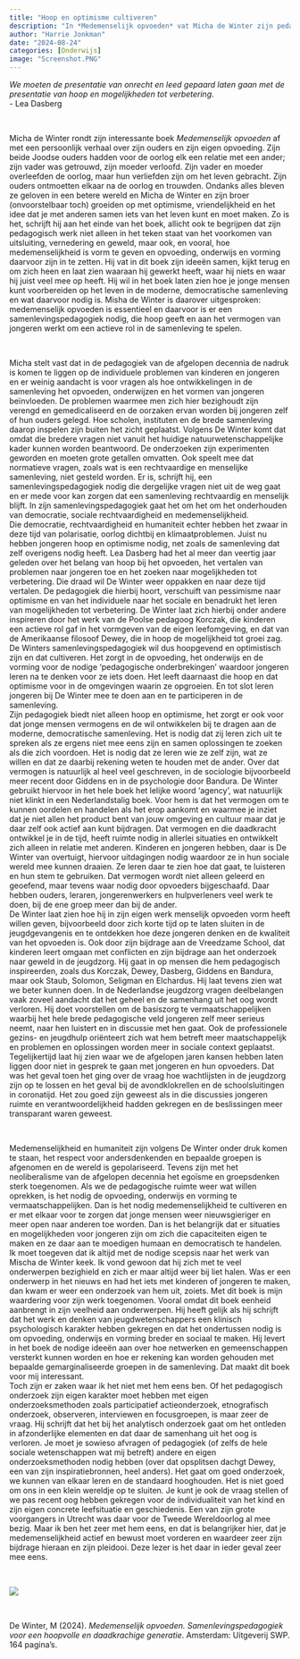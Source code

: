 ```yaml
---
title: "Hoop en optimisme cultiveren"
description: "In *Medemenselijk opvoeden* vat Micha de Winter zijn pedagogische ideeën samen, kijkt hij om zich heen wat er op het gebied van opvoeding, onderwijs en vorming gebeurt, laat hij zien waaraan hijzelf gewerkt heeft, waar hij niets en waar hij juist wel veel mee op heeft. In dat nieuwe boek laat hij zien hoe je jonge mensen kunt voorbereiden op het leven in de moderne, democratische samenleving en wat daarvoor nodig is. Micha de Winter is daarover uitgesproken: medemenselijk opvoeding is essentieel voor een moderne democratische samenleving en daarvoor is er een samenlevingspedagogiek nodig, die hoop geeft en aan het vermogen van jongeren werkt om een actieve rol in de samenleving te spelen."
author: "Harrie Jonkman"
date: "2024-08-24"
categories: [Onderwijs]
image: "Screenshot.PNG"
---
```


*We moeten de presentatie van onrecht en leed gepaard laten gaan met de presentatie van hoop en mogelijkheden tot verbetering*.          
- Lea Dasberg

<br> 

Micha de Winter rondt zijn interessante boek *Medemenselijk opvoeden* af met een persoonlijk verhaal over zijn ouders en zijn eigen opvoeding. Zijn beide Joodse ouders hadden voor de oorlog elk een relatie met een ander; zijn vader was getrouwd, zijn moeder verloofd. Zijn vader en moeder overleefden de oorlog, maar hun verliefden zijn om het leven gebracht. Zijn ouders ontmoetten elkaar na de oorlog en trouwden. Ondanks alles bleven ze geloven in een betere wereld en Micha de Winter en zijn broer (onvoorstelbaar toch) groeiden op met optimisme, vriendelijkheid en het idee dat je met anderen samen iets van het leven kunt en moet maken. Zo is het, schrijft hij aan het einde van het boek, allicht ook te begrijpen dat zijn pedagogisch werk niet alleen in het teken staat van het voorkomen van uitsluiting, vernedering en geweld, maar ook, en vooral, hoe medemenselijkheid is vorm te geven en opvoeding, onderwijs en vorming daarvoor zijn in te zetten. Hij vat in dit boek zijn ideeën samen, kijkt terug en om zich heen en laat zien waaraan hij gewerkt heeft, waar hij niets en waar hij juist veel mee op heeft. Hij wil in het boek laten zien hoe je jonge mensen kunt voorbereiden op het leven in de moderne, democratische samenleving en wat daarvoor nodig is. Misha de Winter is daarover uitgesproken: medemenselijk opvoeden is essentieel en daarvoor is er een samenlevingspedagogiek nodig, die hoop geeft en aan het vermogen van jongeren werkt om een actieve rol in de samenleving te spelen.   

<br>

Micha  stelt vast dat in de pedagogiek van de afgelopen decennia de nadruk is komen te liggen op de individuele problemen van kinderen en jongeren en er weinig aandacht is voor vragen als hoe ontwikkelingen in de samenleving het opvoeden, onderwijzen en het vormen van jongeren beïnvloeden. De problemen waarmee men zich hier bezighoudt zijn verengd en gemedicaliseerd en de oorzaken ervan worden bij jongeren zelf of hun ouders gelegd. Hoe scholen, instituten en de brede samenleving daarop inspelen zijn buiten het zicht geplaatst. Volgens De Winter komt dat omdat die bredere vragen niet vanuit het huidige natuurwetenschappelijke kader kunnen worden beantwoord. De onderzoeken zijn experimenten geworden en moeten grote getallen omvatten. Ook speelt mee dat normatieve vragen, zoals wat is een rechtvaardige en menselijke samenleving, niet gesteld worden. Er is, schrijft hij, een samenlevingspedagogiek nodig die dergelijke vragen niet uit de weg gaat en er mede voor kan zorgen dat een samenleving rechtvaardig en menselijk blijft. In zíjn samenlevingspedagogiek gaat het om het om het onderhouden van democratie, sociale rechtvaardigheid en medemenselijkheid.    
Die democratie, rechtvaardigheid en humaniteit echter hebben het zwaar in deze tijd van polarisatie, oorlog dichtbij en klimaatproblemen. Juist nu hebben jongeren hoop en optimisme nodig, net zoals de samenleving dat zelf overigens nodig heeft. Lea Dasberg had het al meer dan veertig jaar geleden over het belang van hoop bij het opvoeden, het vertalen van problemen naar jongeren toe en het zoeken naar mogelijkheden tot verbetering. Die draad wil De Winter weer oppakken en naar deze tijd vertalen. De pedagogiek die hierbij hoort, verschuift van pessimisme naar optimisme en van het individuele naar het sociale en benadrukt het leren van mogelijkheden tot verbetering. De Winter laat zich hierbij onder andere inspireren door het werk van de Poolse pedagoog Korczak, die kinderen een actieve rol gaf in het vormgeven van de eigen leefomgeving, en dat van de Amerikaanse filosoof Dewey, die in hoop de mogelijkheid tot groei zag. De Winters samenlevingspedagogiek wil dus hoopgevend en optimistisch zijn en dat cultiveren. Het zorgt in de opvoeding, het onderwijs en de vorming voor de nodige ‘pedagogische onderbrekingen’ waardoor jongeren leren na te denken voor ze iets doen. Het leeft daarnaast die hoop en dat optimisme voor in de omgevingen waarin ze opgroeien. En tot slot leren jongeren bij De Winter mee te doen aan en te participeren in de samenleving.    
Zijn pedagogiek biedt niet alleen hoop en optimisme, het zorgt er ook voor dat jonge mensen vermogens en de wil ontwikkelen bij te dragen aan de moderne, democratische samenleving. Het is nodig dat zij leren zich uit te spreken als ze ergens niet mee eens zijn en samen oplossingen te zoeken als die zich voordoen. Het is nodig dat ze leren wie ze zelf zijn, wat ze willen en dat ze daarbij rekening weten te houden met de ander. Over dat vermogen is natuurlijk al heel veel geschreven, in de sociologie bijvoorbeeld meer recent door Giddens en in de psychologie door Bandura. De Winter gebruikt hiervoor in het hele boek het lelijke woord ‘agency’, wat natuurlijk niet klinkt in een Nederlandstalig boek. Voor hem is dat het vermogen om te kunnen oordelen en handelen als het erop aankomt en waarmee je inziet dat je niet allen het product bent van jouw omgeving en cultuur maar dat je daar zelf ook actief aan kunt bijdragen. Dat vermogen en die daadkracht ontwikkel je in de tijd, heeft ruimte nodig in allerlei situaties en ontwikkelt zich alleen in relatie met anderen. Kinderen en jongeren hebben, daar is De Winter van overtuigt, hiervoor uitdagingen nodig waardoor ze in hun sociale wereld mee kunnen draaien. Ze leren daar te zien hoe dat gaat, te luisteren en hun stem te gebruiken. Dat vermogen wordt niet alleen geleerd en geoefend, maar tevens waar nodig door opvoeders bijgeschaafd. Daar hebben ouders, leraren, jongerenwerkers en hulpverleners veel werk te doen, bij de ene groep meer dan bij de ander.         
De Winter laat zien hoe hij in zijn eigen werk menselijk opvoeden vorm heeft willen geven, bijvoorbeeld door zich korte tijd op te laten sluiten in de jeugdgevangenis en te ontdekken hoe deze jongeren denken en de kwaliteit van het opvoeden is. Ook door zijn bijdrage aan de Vreedzame School, dat kinderen leert omgaan met conflicten en zijn bijdrage aan het onderzoek naar geweld in de jeugdzorg. Hij gaat in op mensen die hem pedagogisch inspireerden, zoals dus Korczak, Dewey, Dasberg, Giddens en Bandura, maar ook Staub, Solomon, Seligman en Elchardus. Hij laat tevens zien wat we beter kunnen doen. In de Nederlandse jeugdzorg vragen deelbelangen vaak zoveel aandacht dat het geheel en de samenhang uit het oog wordt verloren. Hij doet voorstellen om de basiszorg te vermaatschappelijken waarbij het hele brede pedagogische veld jongeren zelf meer serieus neemt, naar hen luistert en in discussie met hen gaat. Ook de professionele gezins- en jeugdhulp oriënteert zich wat hem betreft meer maatschappelijk en problemen en oplossingen worden meer in sociale context geplaatst. Tegelijkertijd laat hij zien waar we de afgelopen jaren kansen hebben laten liggen door niet in gesprek te gaan met jongeren en hun opvoeders. Dat was het geval toen het ging over de vraag hoe wachtlijsten in de jeugdzorg zijn op te lossen en het geval bij de avondklokrellen en de schoolsluitingen in coronatijd. Het zou goed zijn geweest als in die discussies jongeren ruimte en verantwoordelijkheid hadden gekregen en de beslissingen meer transparant waren geweest.    

<br>

Medemenselijkheid en humaniteit zijn volgens De Winter onder druk komen te staan, het respect voor andersdenkenden en bepaalde groepen is afgenomen en de wereld is gepolariseerd. Tevens zijn met het neoliberalisme van de afgelopen decennia het egoïsme en groepsdenken sterk toegenomen. Als we de pedagogische ruimte weer wat willen oprekken, is het nodig de opvoeding, onderwijs en vorming te vermaatschappelijken. Dan is het nodig medemenselijkheid te cultiveren en er met elkaar voor te zorgen dat jonge mensen weer nieuwsgieriger en meer open naar anderen toe worden. Dan is het belangrijk dat er situaties en mogelijkheden voor jongeren zijn om zich die capaciteiten eigen te maken en ze daar aan te moedigen humaan en democratisch te handelen.    
	Ik moet toegeven dat ik altijd met de nodige scepsis naar het werk van Mischa de Winter keek. Ik vond gewoon dat hij zich met te veel onderwerpen bezighield en zich er maar altijd weer bij liet halen. Was er een onderwerp in het nieuws en had het iets met kinderen of jongeren te maken, dan kwam er weer een onderzoek van hem uit, zoiets. Met dit boek is mijn waardering voor zijn werk toegenomen. Vooral omdat dit boek eenheid aanbrengt in zijn veelheid aan onderwerpen. Hij heeft gelijk als hij schrijft dat het werk en denken van jeugdwetenschappers een klinisch psychologisch karakter hebben gekregen en dat het ondertussen nodig is om opvoeding, onderwijs en vorming breder en sociaal te maken. Hij levert in het boek de nodige ideeën aan over hoe netwerken en gemeenschappen versterkt kunnen worden en hoe er rekening kan worden gehouden met bepaalde gemarginaliseerde groepen in de samenleving. Dat maakt dit boek voor mij interessant.    
Toch zijn er zaken waar ik het niet met hem eens ben. Of het pedagogisch onderzoek zijn eigen karakter moet hebben met eigen onderzoeksmethoden zoals participatief actieonderzoek, etnografisch onderzoek, observeren, interviewen en focusgroepen, is maar zeer de vraag. Hij schrijft dat het bij het analytisch onderzoek gaat om het ontleden in afzonderlijke elementen en dat daar de samenhang uit het oog is verloren. Je moet je sowieso afvragen of pedagogiek (of zelfs de hele sociale wetenschappen wat mij betreft) andere en eigen onderzoeksmethoden nodig hebben (over dat opsplitsen dachgt Dewey, een van zijn inspiratiebronnen, heel anders). Het gaat om goed onderzoek, we kunnen van elkaar leren en de standaard hooghouden. Het is niet goed om ons in een klein wereldje op te sluiten. Je kunt je ook de vraag stellen of we pas recent oog hebben gekregen voor de individualiteit van het kind en zijn eigen concrete leefsituatie en geschiedenis. Een van zijn grote voorgangers in Utrecht was daar voor de Tweede Wereldoorlog al mee bezig. Maar ik ben het zeer met hem eens, en dat is belangrijker hier, dat je medemenselijkheid actief en bewust moet vorderen en waardeer zeer zijn bijdrage hieraan en zijn pleidooi. Deze lezer is het daar in ieder geval zeer mee eens. 

<br> 

![](Screenshot.png)

<br>

De Winter, M (2024). *Medemenselijk opvoeden. Samenlevingspedagogiek voor een hoopvolle en daadkrachige generatie*. Amsterdam: Uitgeverij SWP. 164 pagina’s.

